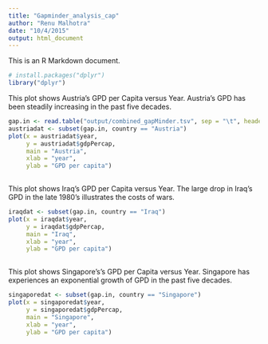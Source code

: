 ```yaml
---
title: "Gapminder_analysis_cap"
author: "Renu Malhotra"
date: "10/4/2015"
output: html_document
---
```


This is an R Markdown document. 

```r
# install.packages("dplyr")
library("dplyr")
```

This plot shows Austria's GPD per Capita versus Year.  Austria's GPD has been steadily increasing in the past five decades.

```r
gap.in <- read.table("output/combined_gapMinder.tsv", sep = "\t", header = TRUE)
austriadat <- subset(gap.in, country == "Austria")
plot(x = austriadat$year,
     y = austriadat$gdpPercap,
     main = "Austria",
     xlab = "year",
     ylab = "GPD per capita")
       
```

This plot shows Iraq's GPD per Capita versus Year.  The large drop in Iraq's GPD in the late 1980's illustrates the costs of wars.

```r
iraqdat <- subset(gap.in, country == "Iraq")
plot(x = iraqdat$year,
     y = iraqdat$gdpPercap,
     main = "Iraq",
     xlab = "year",
     ylab = "GPD per capita")
       
```

This plot shows Singapore's's GPD per Capita versus Year.  Singapore has experiences an exponential growth of GPD in the past five decades.

```r
singaporedat <- subset(gap.in, country == "Singapore")
plot(x = singaporedat$year,
     y = singaporedat$gdpPercap,
     main = "Singapore",
     xlab = "year",
     ylab = "GPD per capita")      
```
